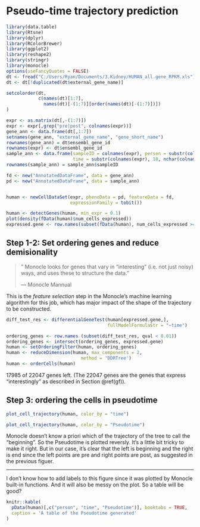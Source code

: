 # Pseudo-time trajectory prediction

```{r monocle-trajectory, cache = T, include = F, warning = F}
library(data.table)
library(Rtsne)
library(dplyr)
library(RColorBrewer)
library(ggplot2)
library(reshape2)
library(stringr)
library(monocle)
options(useFancyQuotes = FALSE)
dt <- fread("C:/Users/Ryan/Documents/3.Kidney/HUMAN_all.gene_RPKM.xls")
dt <- dt[!duplicated(dt$external_gene_name)]

setcolorder(dt,
            c(names(dt)[1:7],
              names(dt)[-(1:7)][order(names(dt)[-(1:7)])])
)

expr <- as.matrix(dt[,-(1:7)])
expr <- expr[,grep("pre|post", colnames(expr))]
gene_ann <- data.frame(dt[,1:7])
setnames(gene_ann, "external_gene_name", "gene_short_name")
rownames(gene_ann) = dt$ensembl_gene_id
rownames(expr) <- dt$ensembl_gene_id
sample_ann <- data.frame(sampleID = colnames(expr), person = substr(colnames(expr), 15,16),
                         time = substr(colnames(expr), 18, nchar(colnames(expr))))
rownames(sample_ann) = sample_ann$sampleID

fd <- new("AnnotatedDataFrame", data = gene_ann)
pd <- new("AnnotatedDataFrame", data = sample_ann)


human <- newCellDataSet(expr, phenoData = pd, featureData = fd,
                        expressionFamily = tobit())

human <- detectGenes(human, min_expr = 0.1)
plot(density(fData(human)$num_cells_expressed))
expressed.gene <- row.names(subset(fData(human), num_cells_expressed >= 50))

```

## Step 1-2: Set ordering genes and reduce demisionality

> " Monocle looks for genes that vary in "interesting" (i.e. not just noisy) ways, and uses these to structure the data."
>
> --- Monocle Mannual

This is the *feature selection* step in the Monocle's machine learning algorithm for this job, which has major impact of the shape of the trajectory to be constructed.

```{r de, cache = T, warning = F}
diff_test_res <- differentialGeneTest(human[expressed.gene,],
                                      fullModelFormulaStr = "~time")

ordering_genes <- row.names (subset(diff_test_res, qval < 0.01))
ordering_genes <- intersect(ordering_genes, expressed.gene)
human <- setOrderingFilter(human, ordering_genes)
human <- reduceDimension(human, max_components = 2,
                            method = 'DDRTree')
human <- orderCells(human)
```

17985 of 22047 genes left. (The 22047 genes are the genes that express "interestingly" as described in Section \@ref(gf)). 


## Step 3: ordering the cells in pseudotime
```{r time, fic.cap = 'Sample trajectory colored by real time points'}
plot_cell_trajectory(human, color_by = "time")
```

```{r pseudotime, fig.cap = 'Same trajectory colored by Pseudotime'}
plot_cell_trajectory(human, color_by = "Pseudotime")
```

Monocle doesn't know a priori which of the trajectory of the tree to call the "beginning". So the Pseudotime is plotted reversly. It's a little bit tricky to make it right. But in our case, it's clear that the left is beginning and the right is end since the left points are pre and right points are post, as suggested in the previous figuer. 

***

I don't know how to add labels to this figure since it was plotted by Monocle built-in functions. And it will also be messy on the plot. So a table will be good?  

```{r}
knitr::kable(
  pData(human)[,c("person", "time", "Pseudotime")], booktabs = TRUE,
  caption = 'A table of the Pseudotime generated'
)
```

